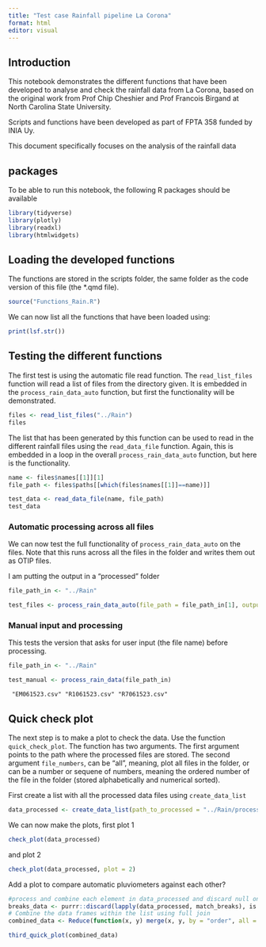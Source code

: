 ---
title: "Test case Rainfall pipeline La Corona"
format: html
editor: visual
---

## Introduction

This notebook demonstrates the different functions that have been developed to analyse and check the rainfall data from La Corona, based on the original work from Prof Chip Cheshier and Prof Francois Birgand at North Carolina State University.

Scripts and functions have been developed as part of FPTA 358 funded by INIA Uy.

This document specifically focuses on the analysis of the rainfall data

## packages

To be able to run this notebook, the following R packages should be available

```{r message = FALSE}
library(tidyverse)
library(plotly)
library(readxl)
library(htmlwidgets)
```

## Loading the developed functions

The functions are stored in the scripts folder, the same folder as the code version of this file (the \*.qmd file).

```{r loadfunctions}
source("Functions_Rain.R")

```

We can now list all the functions that have been loaded using:

```{r listfunctions}
print(lsf.str())
```

## Testing the different functions

The first test is using the automatic file read function. The `read_list_files` function will read a list of files from the directory given. It is embedded in the `process_rain_data_auto` function, but first the functionality will be demonstrated.

```{r read_file_list}
files <- read_list_files("../Rain")
files
```

The list that has been generated by this function can be used to read in the different rainfall files using the `read_data_file` function. Again, this is embedded in a loop in the overall `process_rain_data_auto` function, but here is the functionality.

```{r showreaddata}
name <- files$names[[1]][1]
file_path <- files$paths[[which(files$names[[1]]==name)]]

test_data <- read_data_file(name, file_path)
test_data

```

### Automatic processing across all files

We can now test the full functionality of `process_rain_data_auto` on the files. Note that this runs across all the files in the folder and writes them out as OTIP files.

I am putting the output in a "processed" folder

```{r autoVersion}
file_path_in <- "../Rain"

test_files <- process_rain_data_auto(file_path = file_path_in[1], output_path_add = "processed")
```

### Manual input and processing

This tests the version that asks for user input (the file name) before processing.

```{r manualVersion}

file_path_in <- "../Rain"

test_manual <- process_rain_data(file_path_in)
```

     "EM061523.csv" "R1061523.csv" "R7061523.csv"

## Quick check plot

The next step is to make a plot to check the data. Use the function `quick_check_plot`. The function has two arguments. The first argument points to the path where the processed files are stored. The second argument `file_numbers`, can be "all", meaning, plot all files in the folder, or can be a number or sequene of numbers, meaning the ordered number of the file in the folder (stored alphabetically and numerical sorted).

First create a list with all the processed data files using `create_data_list`

```{r createdatalist}
data_processed <- create_data_list(path_to_processed = "../Rain/processed")
```

We can now make the plots, first plot 1

```{r makeplot1}
check_plot(data_processed)

```

and plot 2

```{r makeplot2}
check_plot(data_processed, plot = 2)
```

Add a plot to compare automatic pluviometers against each other?

```{r combinetoplot}

#process and combine each element in data_processed and discard null ones
breaks_data <- purrr::discard(lapply(data_processed, match_breaks), is.null)
# Combine the data frames within the list using full join
combined_data <- Reduce(function(x, y) merge(x, y, by = "order", all = FALSE), breaks_data )
```

```{r makeplot3}
third_quick_plot(combined_data)
```
